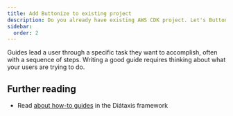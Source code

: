 ```yaml
---
title: Add Buttonize to existing project
description: Do you already have existing AWS CDK project. Let's Buttonize it!
sidebar:
  order: 2
---
```


Guides lead a user through a specific task they want to accomplish, often with a sequence of steps.
Writing a good guide requires thinking about what your users are trying to do.

## Further reading

- Read [about how-to guides](https://diataxis.fr/how-to-guides/) in the Diátaxis framework
